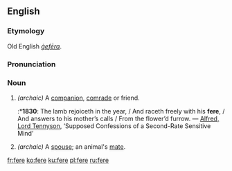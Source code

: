 ==English==
===Etymology===
Old English ''[[gefera|ġefēra]]''.

===Pronunciation===
{{IPA|/fɪə/}}

===Noun===
{{en-noun}}

# ''(archaic)'' A [[companion]], [[comrade]] or friend.
#:*'''1830''': The lamb rejoiceth in the year, / And raceth freely with his '''fere''', / And answers to his mother’s calls / From the flower’d furrow. — [[w:Alfred_Tennyson%2C_1st_Baron_Tennyson|Alfred, Lord Tennyson]], ‘Supposed Confessions of a Second-Rate Sensitive Mind’
# ''(archaic)'' A [[spouse]]; an animal's [[mate]].

[[fr:fere]]
[[ko:fere]]
[[ku:fere]]
[[pl:fere]]
[[ru:fere]]